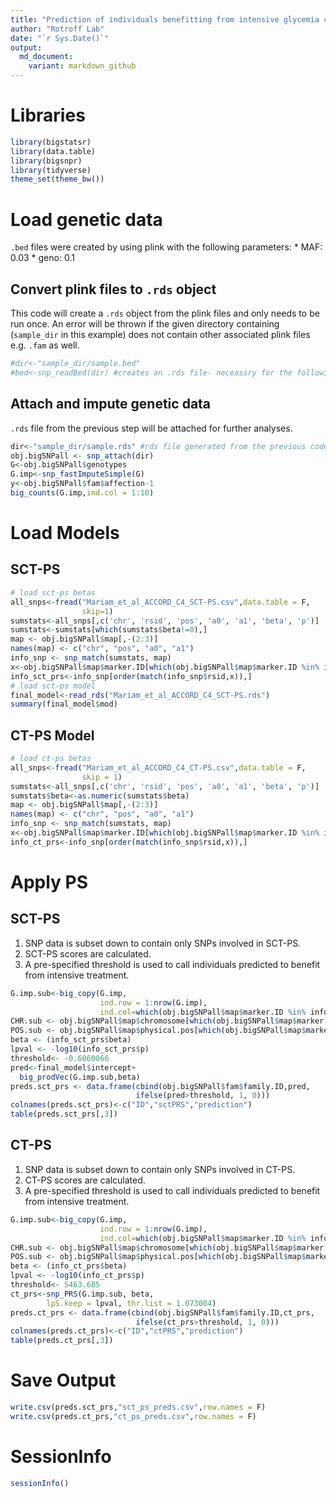 ```yaml
---
title: "Prediction of individuals benefitting from intensive glycemia control"
author: "Rotroff Lab"
date: "`r Sys.Date()`"
output:
  md_document:
    variant: markdown_github
---
```


# Libraries

```r
library(bigstatsr)
library(data.table)
library(bigsnpr)
library(tidyverse) 
theme_set(theme_bw())
```

# Load genetic data

`.bed` files were created by using plink with the following parameters:
* MAF: 0.03
* geno: 0.1

## Convert plink files to `.rds` object

This code will create a `.rds` object from the plink files and only needs to be run once. An error will be thrown if the given directory containing (`sample_dir` in this example) does not contain other associated plink files e.g. `.fam` as well. 

```r
#dir<-"sample_dir/sample.bed"
#bed<-snp_readBed(dir) #creates an .rds file- neceassry for the following steps. 
```

## Attach and impute genetic data

`.rds` file from the previous step will be attached for further analyses.

```r
dir<-"sample_dir/sample.rds" #rds file generated from the previous code chunk
obj.bigSNPall <- snp_attach(dir) 
G<-obj.bigSNPall$genotypes
G.imp<-snp_fastImputeSimple(G)
y<-obj.bigSNPall$fam$affection-1
big_counts(G.imp,ind.col = 1:10)
```


# Load Models

## SCT-PS

```r
# load sct-ps betas
all_snps<-fread("Mariam_et_al_ACCORD_C4_SCT-PS.csv",data.table = F,
                skip=1)
sumstats<-all_snps[,c('chr', 'rsid', 'pos', 'a0', 'a1', 'beta', 'p')]
sumstats<-sumstats[which(sumstats$beta!=0),]
map <- obj.bigSNPall$map[,-(2:3)]
names(map) <- c("chr", "pos", "a0", "a1")
info_snp <- snp_match(sumstats, map)
x<-obj.bigSNPall$map$marker.ID[which(obj.bigSNPall$map$marker.ID %in% info_snp$rsid)]
info_sct_prs<-info_snp[order(match(info_snp$rsid,x)),]
# load sct-ps model
final_model<-read_rds("Mariam_et_al_ACCORD_C4_SCT-PS.rds")
summary(final_model$mod)
```

## CT-PS Model

```r
# load ct-ps betas
all_snps<-fread("Mariam_et_al_ACCORD_C4_CT-PS.csv",data.table = F,
                skip = 1)
sumstats<-all_snps[,c('chr', 'rsid', 'pos', 'a0', 'a1', 'beta', 'p')]
sumstats$beta<-as.numeric(sumstats$beta)
map <- obj.bigSNPall$map[,-(2:3)]
names(map) <- c("chr", "pos", "a0", "a1")
info_snp <- snp_match(sumstats, map)
x<-obj.bigSNPall$map$marker.ID[which(obj.bigSNPall$map$marker.ID %in% info_snp$rsid)]
info_ct_prs<-info_snp[order(match(info_snp$rsid,x)),]
```

# Apply PS

## SCT-PS 

1. SNP data is subset down to contain only SNPs involved in SCT-PS.
2. SCT-PS scores are calculated.
3. A pre-specified threshold is used to call individuals predicted to benefit from intensive treatment.

```r
G.imp.sub<-big_copy(G.imp,
                    ind.row = 1:nrow(G.imp),
                    ind.col=which(obj.bigSNPall$map$marker.ID %in% info_sct_prs$rsid))
CHR.sub <- obj.bigSNPall$map$chromosome[which(obj.bigSNPall$map$marker.ID %in% info_sct_prs$rsid)]
POS.sub <- obj.bigSNPall$map$physical.pos[which(obj.bigSNPall$map$marker.ID %in% info_sct_prs$rsid)]
beta <- (info_sct_prs$beta)
lpval <- -log10(info_sct_prs$p)
threshold<- -0.6060066
pred<-final_model$intercept+
  big_prodVec(G.imp.sub,beta)
preds.sct_prs <- data.frame(cbind(obj.bigSNPall$fam$family.ID,pred,
                            ifelse(pred>threshold, 1, 0)))
colnames(preds.sct_prs)<-c("ID","sctPRS","prediction")
table(preds.sct_prs[,3])
```

## CT-PS

1. SNP data is subset down to contain only SNPs involved in CT-PS.
2. CT-PS scores are calculated.
3. A pre-specified threshold is used to call individuals predicted to benefit from intensive treatment.

```r
G.imp.sub<-big_copy(G.imp,
                    ind.row = 1:nrow(G.imp),
                    ind.col=which(obj.bigSNPall$map$marker.ID %in% info_ct_prs$rsid))
CHR.sub <- obj.bigSNPall$map$chromosome[which(obj.bigSNPall$map$marker.ID %in% info_ct_prs$rsid)]
POS.sub <- obj.bigSNPall$map$physical.pos[which(obj.bigSNPall$map$marker.ID %in% info_ct_prs$rsid)]
beta <- (info_ct_prs$beta)
lpval <- -log10(info_ct_prs$p)
threshold<- 5463.685
ct_prs<-snp_PRS(G.imp.sub, beta,
        lpS.keep = lpval, thr.list = 1.073004)
preds.ct_prs <- data.frame(cbind(obj.bigSNPall$fam$family.ID,ct_prs,
                            ifelse(ct_prs>threshold, 1, 0)))
colnames(preds.ct_prs)<-c("ID","ctPRS","prediction")
table(preds.ct_prs[,3])
```

# Save Output

```r
write.csv(preds.sct_prs,"sct_ps_preds.csv",row.names = F)
write.csv(preds.ct_prs,"ct_ps_preds.csv",row.names = F)
```

# SessionInfo

```r
sessionInfo()
```